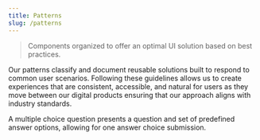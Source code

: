 ```yaml
---
title: Patterns
slug: /patterns
---
```



> Components organized to offer an optimal UI solution based on best practices.

Our patterns classify and document reusable solutions built to respond to common user scenarios. Following these guidelines allows us to create experiences that are consistent, accessible, and natural for users as they move between our digital products ensuring that our approach aligns with industry standards.

<Features basePath="/docs/patterns/" columns={3}>
	<FeatureCard title="Multiple Choice Question" slug="multiple-choice-pattern">
		A multiple choice question presents a question and set of predefined answer options, allowing for one answer choice submission.
	</FeatureCard>
</Features>
